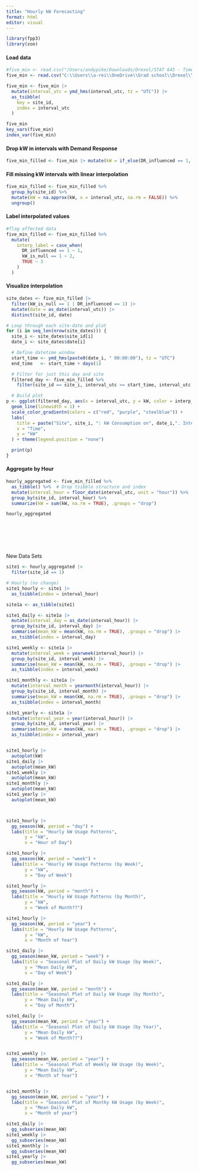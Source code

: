 ---
title: "Hourly kW Forecasting"
format: html
editor: visual
---

```{r}
library(fpp3)
library(zoo)

```

#### Load data

```{r}
#five_min <- read.csv("/Users/andypike/Downloads/Drexel/STAT 645 - Time Series Forecasting/STAT_645_5_min_data.csv")
five_min <- read.csv("C:\\Users\\a-rei\\OneDrive\\Grad school\\Drexel\\3 - SP 2025\\STAT 645 - Time Series Forecasting\\Final\\STAT_645_5_min_data.csv")

five_min <- five_min |> 
  mutate(interval_utc = ymd_hms(interval_utc, tz = "UTC")) |> 
  as_tsibble(
    key = site_id,
    index = interval_utc
  )

five_min
key_vars(five_min)
index_var(five_min)

```

#### Drop kW in intervals with Demand Response

```{r}
five_min_filled <- five_min |> mutate(kW = if_else(DR_influenced == 1, NA_real_, kW))
```

#### Fill missing kW intervals with linear interpolation

```{r}
five_min_filled <- five_min_filled %>%
  group_by(site_id) %>%
  mutate(kW = na.approx(kW, x = interval_utc, na.rm = FALSE)) %>%
  ungroup()
```

#### Label interpolated values

```{r}
#flag affected data
five_min_filled <- five_min_filled %>%
  mutate(
    interp_label = case_when(
      DR_influenced == 1 ~ 1,
      kW_is_null == 1 ~ 2,
      TRUE ~ 3
    )
  )
```

#### Visualize interpolation

```{r}
site_dates <- five_min_filled |> 
  filter(kW_is_null == 1 | DR_influenced == 1) |> 
  mutate(date = as_date(interval_utc)) |> 
  distinct(site_id, date)

# Loop through each site-date and plot
for (i in seq_len(nrow(site_dates))) {
  site_i <- site_dates$site_id[i]
  date_i <- site_dates$date[i]

  # Define datetime window
  start_time <- ymd_hms(paste0(date_i, " 00:00:00"), tz = "UTC")
  end_time   <- start_time + days(1)

  # Filter for just this day and site
  filtered_day <- five_min_filled %>%
    filter(site_id == site_i, interval_utc >= start_time, interval_utc < end_time)

  # Build plot
p <- ggplot(filtered_day, aes(x = interval_utc, y = kW, color = interp_label)) +
  geom_line(linewidth = 1) +
  scale_color_gradientn(colors = c("red", "purple", "steelblue")) +
  labs(
    title = paste("Site", site_i, ": kW Consumption on", date_i,". Interpolated intervals highlighted."),
    x = "Time",
    y = "kW"
  ) + theme(legend.position = "none")

  print(p)
}

```

#### Aggregate by Hour

```{r}
hourly_aggregated <- five_min_filled %>%
  as_tibble() %>%  # Drop tsibble structure and index
  mutate(interval_hour = floor_date(interval_utc, unit = "hour")) %>%
  group_by(site_id, interval_hour) %>%
  summarize(kW = sum(kW, na.rm = TRUE), .groups = "drop")

hourly_aggregated







```

``` R

```

New Data Sets

```{r}
site1 <- hourly_aggregated |>
  filter(site_id == 1)

# Hourly (no change)
site1_hourly <- site1 |>
  as_tsibble(index = interval_hour)

site1a <- as_tibble(site1)

site1_daily <- site1a |>
  mutate(interval_day = as_date(interval_hour)) |>
  group_by(site_id, interval_day) |>
  summarise(mean_kW = mean(kW, na.rm = TRUE), .groups = "drop") |>
  as_tsibble(index = interval_day)

site1_weekly <- site1a |>
  mutate(interval_week = yearweek(interval_hour)) |>
  group_by(site_id, interval_week) |>
  summarise(mean_kW = mean(kW, na.rm = TRUE), .groups = "drop") |>
  as_tsibble(index = interval_week)

site1_monthly <- site1a |>
  mutate(interval_month = yearmonth(interval_hour)) |>
  group_by(site_id, interval_month) |>
  summarise(mean_kW = mean(kW, na.rm = TRUE), .groups = "drop") |>
  as_tsibble(index = interval_month)

site1_yearly <- site1a |>
  mutate(interval_year = year(interval_hour)) |>
  group_by(site_id, interval_year) |>
  summarise(mean_kW = mean(kW, na.rm = TRUE), .groups = "drop") |>
  as_tsibble(index = interval_year)


site1_hourly |>
  autoplot(kW)
site1_daily |>
  autoplot(mean_kW) 
site1_weekly |>
  autoplot(mean_kW) 
site1_monthly |>
  autoplot(mean_kW) 
site1_yearly |>
  autoplot(mean_kW) 



site1_hourly |>
  gg_season(kW, period = "day") +
  labs(title = "Hourly kW Usage Patterns",
       y = "kW",
       x = "Hour of Day")

site1_hourly |>
  gg_season(kW, period = "week") +
  labs(title = "Hourly kW Usage Patterns (by Week)",
       y = "kW",
       x = "Day of Week")

site1_hourly |>
  gg_season(kW, period = "month") +
  labs(title = "Hourly kW Usage Patterns (by Month)",
       y = "kW",
       x = "Week of Month??")

site1_hourly |>
  gg_season(kW, period = "year") +
  labs(title = "Hourly kW Usage Patterns",
       y = "kW",
       x = "Month of Year")

site1_daily |>
  gg_season(mean_kW, period = "week") +
  labs(title = "Seasonal Plot of Daily kW Usage (by Week)",
       y = "Mean Daily kW",
       x = "Day of Week")

site1_daily |>
  gg_season(mean_kW, period = "month") +
  labs(title = "Seasonal Plot of Daily kW Usage (by Month)",
       y = "Mean Daily kW",
       x = "Day of Month")

site1_daily |>
  gg_season(mean_kW, period = "year") +
  labs(title = "Seasonal Plot of Daily kW Usage (by Year)",
       y = "Mean Daily kW",
       x = "Week of Month??")


site1_weekly |>
  gg_season(mean_kW, period = "year") +
  labs(title = "Seasonal Plot of Weekly kW Usage (by Week)",
       y = "Mean Daily kW",
       x = "Month of Year")


site1_monthly |>
  gg_season(mean_kW, period = "year") +
  labs(title = "Seasonal Plot of Monthy kW Usage (by Week)",
       y = "Mean Daily kW",
       x = "Month of year")

site1_daily |>
  gg_subseries(mean_kW)
site1_weekly |>
  gg_subseries(mean_kW)
site1_monthly |>
  gg_subseries(mean_kW)
site1_yearly |>
  gg_subseries(mean_kW)
```
